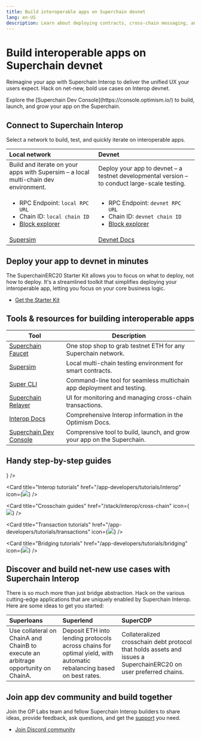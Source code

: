 ```yaml
---
title: Build interoperable apps on Superchain devnet
lang: en-US
description: Learn about deploying contracts, cross-chain messaging, and tutorials to help you build applications on the Superchain.
---
```



# Build interoperable apps on Superchain devnet

Reimagine your app with Superchain Interop to deliver the unified UX your users expect. Hack on net-new, bold use cases on Interop devnet.

<Callout type="info">
  Explore the [Superchain Dev Console](https://console.optimism.io/) to build, launch, and grow your app on the Superchain.
</Callout>

## Connect to Superchain Interop

Select a network to build, test, and quickly iterate on interoperable apps.

| Local network                                                                                                   | Devnet                                                                                                            |
| :-------------------------------------------------------------------------------------------------------------- | :---------------------------------------------------------------------------------------------------------------- |
| Build and iterate on your apps with Supersim – a local multi-chain dev environment.                             | Deploy your app to devnet – a testnet developmental version – to conduct large-scale testing.                     |
| <ul><li>RPC Endpoint: `local RPC URL` </li><li>Chain ID: `local chain ID`</li><li>[Block explorer](#)</li></ul> | <ul><li>RPC Endpoint: `devnet RPC URL`</li><li>Chain ID: `devnet chain ID`</li><li> [Block explorer](#)</li></ul> |
| [Supersim](tutorials/supersim)                                                                                  | [Devnet Docs](/stack/interop/tools/devnet)                                                                        |

## Deploy your app to devnet in minutes

The SuperchainERC20 Starter Kit allows you to focus on what to deploy, not how to deploy. It's a streamlined toolkit that simplifies deploying your interoperable app, letting you focus on your core business logic.

*   [Get the Starter Kit](starter-kit)

## Tools & resources for building interoperable apps

| Tool                                                                          | Description                                                             |
| ----------------------------------------------------------------------------- | ----------------------------------------------------------------------- |
| [Superchain Faucet](https://console.optimism.io/faucet?utm_source=docs)       | One stop shop to grab testnet ETH for any Superchain network.           |
| [Supersim](tools/supersim)                                                    | Local multi-chain testing environment for smart contracts.              |
| [Super CLI](https://github.com/ethereum-optimism/super-cli)                   | Command-line tool for seamless multichain app deployment and testing.   |
| [Superchain Relayer](https://github.com/ethereum-optimism/superchain-relayer) | UI for monitoring and managing cross-chain transactions.                |
| [Interop Docs](/stack/interop)                                                | Comprehensive Interop information in the Optimism Docs.                 |
| [Superchain Dev Console](https://console.optimism.io/)                        | Comprensive tool to build, launch, and grow your app on the Superchain. |

## Handy step-by-step guides

<Cards>
  <Card title="Supersim tutorials" href="/app-developers/tutorials/supersim" icon={<img src="/img/icons/shapes.svg" />} />

  <Card title="Interop tutorials" href="/app-developers/tutorials/interop" icon={<img src="/img/icons/shapes.svg" />} />

  <Card title="Crosschain guides" href="/stack/interop/cross-chain" icon={<img src="/img/icons/shapes.svg" />} />

  <Card title="Transaction tutorials" href="/app-developers/tutorials/transactions" icon={<img src="/img/icons/shapes.svg" />} />

  <Card title="Bridging tutorials" href="/app-developers/tutorials/bridging" icon={<img src="/img/icons/shapes.svg" />} />
</Cards>

## Discover and build net-new use cases with Superchain Interop

There is so much more than just bridge abstraction. Hack on the various cutting-edge applications that are uniquely enabled by Superchain Interop. Here are some ideas to get you started:

| Superloans                                                                         | Superlend                                                                                                           | SuperCDP                                                                                                         |
| :--------------------------------------------------------------------------------- | :------------------------------------------------------------------------------------------------------------------ | :--------------------------------------------------------------------------------------------------------------- |
| Use collateral on ChainA and ChainB to execute an arbitrage opportunity on ChainA. | Deposit ETH into lending protocols across chains for optimal yield, with automatic rebalancing based on best rates. | Collateralized crosschain debt protocol that holds assets and issues a SuperchainERC20 on user preferred chains. |

## Join app dev community and build together

Join the OP Labs team and fellow Superchain Interop builders to share ideas, provide feedback, ask questions, and get the [support](https://github.com/ethereum-optimism/developers/discussions) you need.

*   [Join Discord community](https://discord.gg/optimism)
